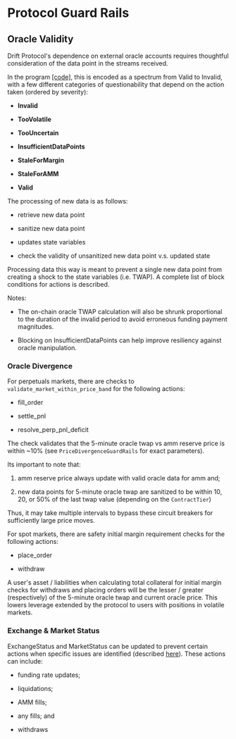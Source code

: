 # Protocol Guard Rails

## Oracle Validity

Drift Protocol's dependence on external oracle accounts requires thoughtful consideration of the data point in the streams received.

In the program [\[code\]](https://github.com/drift-labs/protocol-v2/blob/e04139e49e41dbbbaecbd5af9f038f6ce194f591/programs/clearing_house/src/math/oracle.rs#L15), this is encoded as a spectrum from Valid to Invalid, with a few different categories of questionability that depend on the action taken (ordered by severity):

*   **Invalid**

*   **TooVolatile**

*   **TooUncertain**

*   **InsufficientDataPoints**

*   **StaleForMargin**

*   **StaleForAMM**

*   **Valid**

The processing of new data is as follows:

*   retrieve new data point

*   sanitize new data point

*   updates state variables

*   check the validity of unsanitized new data point v.s. updated state

Processing data this way is meant to prevent a single new data point from creating a shock to the state variables (i.e. TWAP). A complete list of block conditions for actions is described. 

Notes:

*   The on-chain oracle TWAP calculation will also be shrunk proportional to the duration of the invalid period to avoid erroneous funding payment magnitudes.

*   Blocking on InsufficientDataPoints can help improve resiliency against oracle manipulation.

### Oracle Divergence

For perpetuals markets, there are checks to `validate_market_within_price_band` for the following actions:

*   fill\_order

*   settle\_pnl

*   resolve\_perp\_pnl\_deficit

The check validates that the 5-minute oracle twap vs amm reserve price is within \~10% (see `PriceDivergenceGuardRails` for exact parameters).

Its important to note that:

1) amm reserve price always update with valid oracle data for amm and;

2) new data points for 5-minute oracle twap are sanitized to be within 10, 20, or 50% of the last twap value (depending on the `ContractTier`)

Thus, it may take multiple intervals to bypass these circuit breakers for sufficiently large price moves.

For spot markets, there are safety initial margin requirement checks for the following actions:

*   place\_order

*   withdraw

A user's asset / liabilities when calculating total collateral for initial margin checks for withdraws and placing orders will be the lesser / greater (respectively) of the 5-minute oracle twap and current oracle price. This lowers leverage extended by the protocol to users with positions in volatile markets.

### Exchange & Market Status

ExchangeStatus and MarketStatus can be updated to prevent certain actions when specific issues are identified (described [here](https://github.com/drift-labs/protocol-v2/blob/8b46cfc628f317e4f07cd62f111dd73fabff8a96/programs/clearing_house/src/state/state.rs#L35)). These actions can include:

*   funding rate updates;

*   liquidations;

*   AMM fills;

*   any fills; and

*   withdraws

